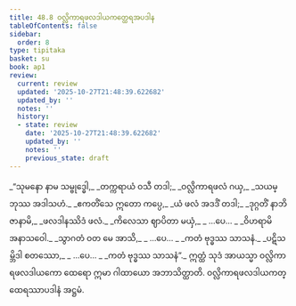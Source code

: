 ```yaml
---
title: 48.8 ဝလ္လိကာရဖလဒါယကတ္ထေရအပဒါန
tableOfContents: false
sidebar:
  order: 8
type: tipitaka
basket: su
book: ap1
review:
  current: review
  updated: '2025-10-27T21:48:39.622682'
  updated_by: ''
  notes: ''
  history:
  - state: review
    date: '2025-10-27T21:48:39.622682'
    updated_by: ''
    notes: ''
    previous_state: draft
---
```



<ReviewStatus review={frontmatter.review} showDetails={true} />

<HypothesisAnnotation frontmatter={frontmatter} />

<DynamicBreadcrumb />

<Division number="66" book="ap1" e="ch" v="20" p="434">

<Paragraph number="6145" type="verses" book="ap1">
_“သုမနော နာမ သမ္ဗုဒ္ဓေါ,_  
_တက္ကရာယံ ဝသီ တဒါ;_  
_ဝလ္လိကာရဖလံ ဂယှ,_  
_သယမ္ဘုဿ အဒါသဟံ._  

</Paragraph>

</Division>
<Division number="67" book="ap1" e="ch" v="20" p="434">

<Paragraph number="6146" type="verses" book="ap1">
_ဧကတိံသေ ဣတော ကပ္ပေ,_  
_ယံ ဖလံ အဒဒိံ တဒါ;_  
_ဒုဂ္ဂတိံ နာဘိဇာနာမိ,_  
_ဖလဒါနဿိဒံ ဖလံ._  

</Paragraph>

</Division>
<Division number="68" book="ap1" e="ch" v="20" p="434">

<Paragraph number="6147" type="verses" book="ap1">
_ကိလေသာ ဈာပိတာ မယှံ,_  
_ …ပေ… _  
_ဝိဟရာမိ အနာသဝေါ._  

</Paragraph>

</Division>
<Division number="69" book="ap1" e="ch" v="20" p="434">

<Paragraph number="6148" type="verses" book="ap1">
_သွာဂတံ ဝတ မေ အာသိ,_  
_ …ပေ… _  
_ကတံ ဗုဒ္ဓဿ သာသနံ._  

</Paragraph>

</Division>
<Division number="70" book="ap1" e="ch" v="20" p="434">

<Paragraph number="6149" type="verses" book="ap1">
_ပဋိသမ္ဘိဒါ စတဿော,_  
_ …ပေ… _  
_ကတံ ဗုဒ္ဓဿ သာသနံ”._  

</Paragraph>

<Paragraph number="6150" book="ap1">
ဣတ္ထံ သုဒံ အာယသ္မာ ဝလ္လိကာရဖလဒါယကော ထေရော ဣမာ ဂါထာယော အဘာသိတ္ထာတိ.

</Paragraph>
</Division>

<Paragraph number="6151" type="center" book="ap1">
ဝလ္လိကာရဖလဒါယကတ္ထေရဿာပဒါနံ အဋ္ဌမံ.
</Paragraph>